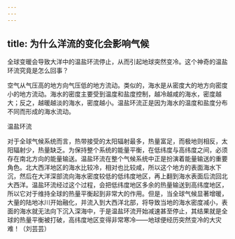 ```yaml
---
---
---
```

title: 为什么洋流的变化会影响气候
---




全球变暖会导致大洋中的温盐环流停止，从而引起地球突然变冷。这个神奇的温盐环流究竟是怎么回事？

空气从气压高的地方向气压低的地方流动。类似的，海水是从密度大的地方向密度小的地方流动。海水的密度主要受到温度和盐度控制，越冷越咸的海水，密度越大；反之，越暖越淡的海水，密度越小。温盐环流正是因为海水的温度和盐度分布不同而形成的海水流动。

温盐环流



对于全球气候系统而言，热带接受的太阳辐射最多，热量富足，而极地则相反，太阳辐射少，热量缺乏。为保持整个系统的能量平衡，在低纬度与高纬度之间，必须存在南北方向的能量输送。温盐环流在整个气候系统中正是扮演着能量输送的重要角色。北大西洋地区的海水比较冷，相对也比较咸，所以这个地方的表面海水下沉，然后在大洋深部流向海水密度较低的低纬度地区，再上翻到海水表面后流回北大西洋。温盐环流经过这个过程，会把低纬度地区多余的热量输送到高纬度地区，所以它对于维持全球的热量平衡起到非常大的作用。但是，当全球气候显著增暖，大量的陆地冰川开始融化，并流入到大西洋北部，将导致当地的海水密度减小，表面的海水就无法向下沉入深海中，于是温盐环流开始减速甚至停止，其结果就是全球的热量平衡被打破，高纬度地区变得非常寒冷——地球便经历突然变冷的大灾难！（刘芸芸）